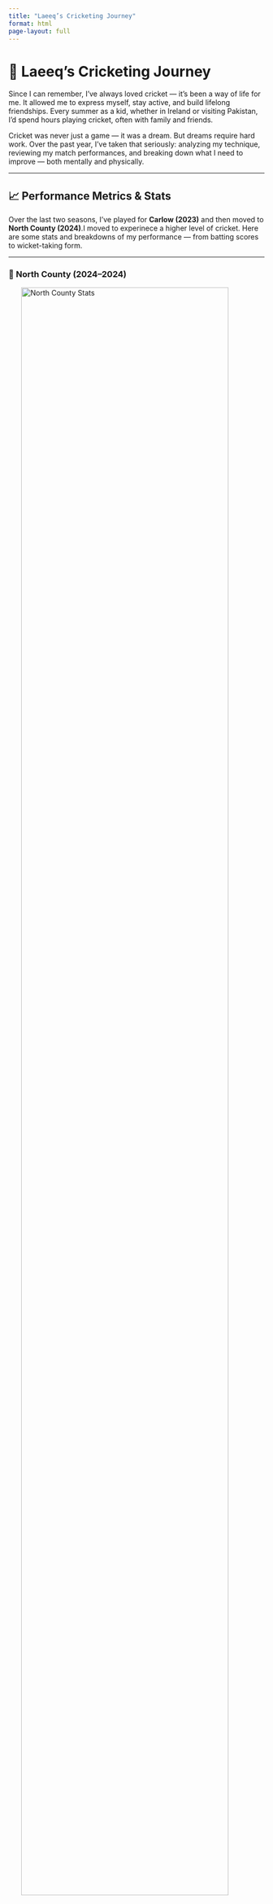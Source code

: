 ```yaml
---
title: "Laeeq’s Cricketing Journey"
format: html
page-layout: full
---
```


# 🏏 Laeeq’s Cricketing Journey

Since I can remember, I’ve always loved cricket — it’s been a way of life for me. It allowed me to express myself, stay active, and build lifelong friendships. Every summer as a kid, whether in Ireland or visiting Pakistan, I’d spend hours playing cricket, often with family and friends.  

Cricket was never just a game — it was a dream. But dreams require hard work. Over the past year, I’ve taken that seriously: analyzing my technique, reviewing my match performances, and breaking down what I need to improve — both mentally and physically.

---

## 📈 Performance Metrics & Stats

Over the last two seasons, I’ve played for **Carlow (2023)** and then moved to **North County (2024)**.I moved to experinece a higher level of cricket. Here are some stats and breakdowns of my performance — from batting scores to wicket-taking form.

---

### 🏏 North County (2024–2024)

<img src="projects/Northcounty2024.png" alt="North County Stats" style="display:block; margin:auto; max-width:100%; width:90%;" />

<img src="projects/2024dismissals.png" alt="North County Dismissals" style="display:block; margin:auto; max-width:100%; width:90%;" />

---

### 🏏 Carlow (2023–2023)

<img src="projects/Carlow2023.png" alt="Carlow Stats" style="display:block; margin:auto; max-width:100%; width:90%;" />

<img src="projects/2023dismissals.png" alt="Carlow Dismissals" style="display:block; margin:auto; max-width:100%; width:90%;" />

---

## 🧠 Reflection

The biggest improvements this year weren’t just technical — they were mental. I’ve started approaching innings more calmly, backing myself under pressure, and treating failure as data, not defeat.

This project is just the beginning of how I hope to blend my **passion for cricket** with **data analytics and coding** to improve, grow, and share insights with others.
